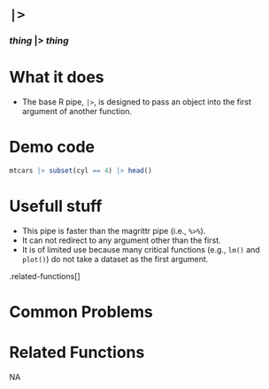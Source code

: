 # [`|>`]{.blue}
 
 
### *thing* [|>]{.blue} *thing*{.center} 
 
# What it does 

+ The base R pipe, [`|>`]{.blue}, is designed to pass an object into the first argument of another function. 
  
 
# Demo code 

```r
mtcars |> subset(cyl == 4) |> head()
```
  
 
# Usefull stuff 

+ This pipe is faster than the magrittr pipe (i.e., [`%>%`]{.blue}).
+ It can not redirect to any argument other than the first.
+ It is of limited use because many critical functions (e.g., [`lm()`]{.blue} and [`plot()`]{.blue}) do not take a dataset as the first argument.
 
.related-functions[]
  
 
# Common Problems 

  
 
# Related Functions 
NA  
